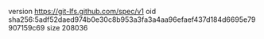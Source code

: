 version https://git-lfs.github.com/spec/v1
oid sha256:5adf52daed974b0e30c8b953a3fa3a4aa96efaef437d184d6695e79907159c69
size 208036
